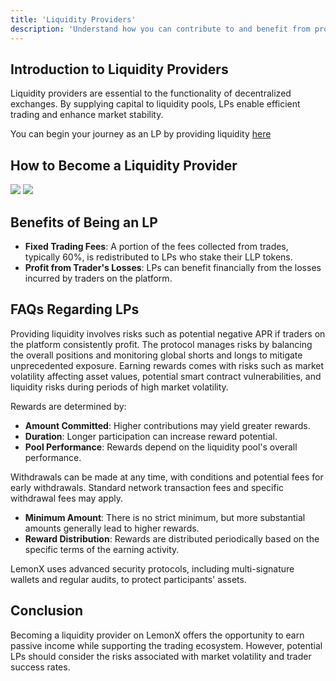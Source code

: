 ```yaml
---
title: 'Liquidity Providers'
description: 'Understand how you can contribute to and benefit from providing liquidity on LemonX.'
---
```

## Introduction to Liquidity Providers

Liquidity providers are essential to the functionality of decentralized exchanges. By supplying capital to liquidity pools, LPs enable efficient trading and enhance market stability.

You can begin your journey as an LP by providing liquidity [here](https://app.lemonx.trade/liquidity)
## How to Become a Liquidity Provider

<CardGroup>
  <Card title="Provide USDC">
    <Frame caption="Users can stake USDC to receive LemonXLP tokens on a 1:1 basis, directly contributing to the pool’s liquidity.">
        <img src="/images/buy-lemonxlp.png" />
    </Frame>
  </Card>
  <Card title="Earn Rewards">
    <Frame caption="By staking LemonXLP, users earn significant APR based on the pool's trading profits and fee distribution.">
         <img src="/images/stake-lemonxlp.png" />
    </Frame>
  </Card>
</CardGroup>

## Benefits of Being an LP

- **Fixed Trading Fees**: A portion of the fees collected from trades, typically 60%, is redistributed to LPs who stake their LLP tokens.
- **Profit from Trader's Losses**: LPs can benefit financially from the losses incurred by traders on the platform.

## FAQs Regarding LPs

<Accordion title="Market Risks">
  Providing liquidity involves risks such as potential negative APR if traders on the platform consistently profit.
</Accordion>

<Accordion title="Mitigation Strategies">
  The protocol manages risks by balancing the overall positions and monitoring global shorts and longs to mitigate unprecedented exposure.
</Accordion>

<Accordion title="Risks Associated with Earning Rewards">
  Earning rewards comes with risks such as market volatility affecting asset values, potential smart contract vulnerabilities, and liquidity risks during periods of high market volatility.
</Accordion>

<Accordion title="Reward Calculation">

Rewards are determined by:
- **Amount Committed**: Higher contributions may yield greater rewards.
- **Duration**: Longer participation can increase reward potential.
- **Pool Performance**: Rewards depend on the liquidity pool's overall performance.
</Accordion>


<Accordion title="Withdrawals and Fees">
  Withdrawals can be made at any time, with conditions and potential fees for early withdrawals. Standard network transaction fees and specific withdrawal fees may apply.
</Accordion>

<Accordion title="Minimum Participation and Reward Distribution">

- **Minimum Amount**: There is no strict minimum, but more substantial amounts generally lead to higher rewards.
- **Reward Distribution**: Rewards are distributed periodically based on the specific terms of the earning activity.
</Accordion>

<Accordion title="Asset Protection">
  LemonX uses advanced security protocols, including multi-signature wallets and regular audits, to protect participants' assets.
</Accordion>

## Conclusion

Becoming a liquidity provider on LemonX offers the opportunity to earn passive income while supporting the trading ecosystem. However, potential LPs should consider the risks associated with market volatility and trader success rates.
